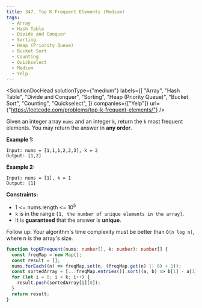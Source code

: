 ```yaml
---
title: 347. Top K Frequent Elements (Medium)
tags:
  - Array
  - Hash Table
  - Divide and Conquer
  - Sorting
  - Heap (Priority Queue)
  - Bucket Sort
  - Counting
  - Quickselect
  - Medium
  - Yelp
---
```



<SolutionDocHead
  solutionType={"medium"}
  labels={[
    "Array",
    "Hash Table",
    "Divide and Conquer",
    "Sorting",
    "Heap (Priority Queue)",
    "Bucket Sort",
    "Counting",
    "Quickselect",
  ]}
  companies={["Yelp"]}
  url={"https://leetcode.com/problems/top-k-frequent-elements/"}
/>

Given an integer array `nums` and an integer `k`, return the `k` most frequent elements. You may return the answer in <b>any order</b>.

<b>Example 1:</b>

```
Input: nums = [1,1,1,2,2,3], k = 2
Output: [1,2]
```

<b>Example 2:</b>

```
Input: nums = [1], k = 1
Output: [1]
```

<b>Constraints:</b>

- 1 <= nums.length <= 10<sup>5</sup>
- `k` is in the range `[1, the number of unique elements in the array]`.
- It is <b>guaranteed</b> that the answer is <b>unique</b>.

Follow up: Your algorithm's time complexity must be better than `O(n log n)`, where n is the array's size.

```ts title=solution.ts
function topKFrequent(nums: number[], k: number): number[] {
  const freqMap = new Map();
  const result = [];
  nums.forEach((n) => freqMap.set(n, (freqMap.get(n) || 0) + 1));
  const sortedArray = [...freqMap.entries()].sort((a, b) => b[1] - a[1]);
  for (let i = 0; i < k; i++) {
    result.push(sortedArray[i][0]);
  }
  return result;
}
```
